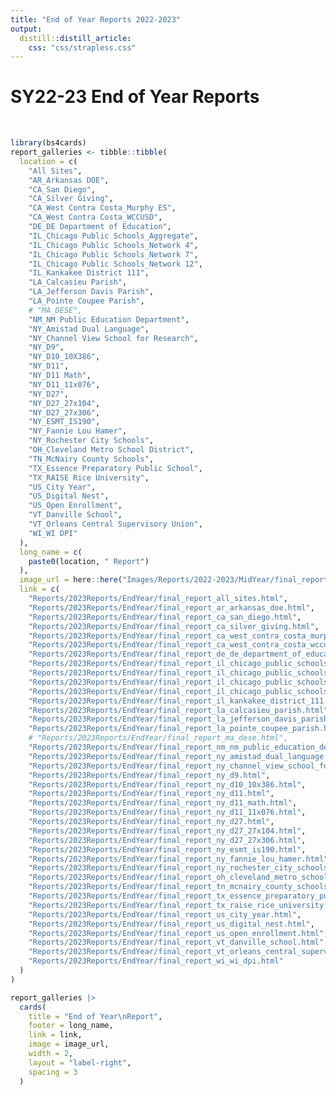 ```yaml
---
title: "End of Year Reports 2022-2023"
output: 
  distill::distill_article:
    css: "css/strapless.css"
---
```


# SY22-23 End of Year Reports

<br>

```r
library(bs4cards)
report_galleries <- tibble::tibble(
  location = c(
    "All Sites",
    "AR_Arkansas DOE",
    "CA_San Diego",
    "CA_Silver Giving",
    "CA_West Contra Costa_Murphy ES",
    "CA_West Contra Costa_WCCUSD",
    "DE_DE Department of Education",
    "IL_Chicago Public Schools_Aggregate",
    "IL_Chicago Public Schools_Network 4",
    "IL_Chicago Public Schools_Network 7",
    "IL_Chicago Public Schools_Network 12",
    "IL_Kankakee District 111",
    "LA_Calcasieu Parish",
    "LA_Jefferson Davis Parish",
    "LA_Pointe Coupee Parish",
    # "MA_DESE",
    "NM_NM Public Education Department",
    "NY_Amistad Dual Language",
    "NY_Channel View School for Research",
    "NY_D9",
    "NY_D10_10X386",
    "NY_D11",
    "NY_D11 Math",
    "NY_D11_11x076",
    "NY_D27",
    "NY_D27_27x104",
    "NY_D27_27x306",
    "NY_ESMT_IS190",
    "NY_Fannie Lou Hamer",
    "NY_Rochester City Schools",
    "OH_Cleveland Metro School District",
    "TN_McNairy County Schools",
    "TX_Essence Preparatory Public School",
    "TX_RAISE Rice University",
    "US_City Year",
    "US_Digital Nest",
    "US_Open Enrollment",
    "VT_Danville School",
    "VT_Orleans Central Supervisory Union",
    "WI_WI DPI"
  ),
  long_name = c(
    paste0(location, " Report")
  ),
  image_url = here::here("Images/Reports/2022-2023/MidYear/final_report_all_sites.png"),
  link = c(
    "Reports/2023Reports/EndYear/final_report_all_sites.html",
    "Reports/2023Reports/EndYear/final_report_ar_arkansas_doe.html",
    "Reports/2023Reports/EndYear/final_report_ca_san_diego.html",
    "Reports/2023Reports/EndYear/final_report_ca_silver_giving.html",
    "Reports/2023Reports/EndYear/final_report_ca_west_contra_costa_murphy_es.html",
    "Reports/2023Reports/EndYear/final_report_ca_west_contra_costa_wccusd.html",
    "Reports/2023Reports/EndYear/final_report_de_de_department_of_education.html",
    "Reports/2023Reports/EndYear/final_report_il_chicago_public_schools_aggregate.html",
    "Reports/2023Reports/EndYear/final_report_il_chicago_public_schools_network_4.html",
    "Reports/2023Reports/EndYear/final_report_il_chicago_public_schools_network_7.html",
    "Reports/2023Reports/EndYear/final_report_il_chicago_public_schools_network_12.html",
    "Reports/2023Reports/EndYear/final_report_il_kankakee_district_111.html",
    "Reports/2023Reports/EndYear/final_report_la_calcasieu_parish.html",
    "Reports/2023Reports/EndYear/final_report_la_jefferson_davis_parish.html",
    "Reports/2023Reports/EndYear/final_report_la_pointe_coupee_parish.html",
    # "Reports/2023Reports/EndYear/final_report_ma_dese.html",
    "Reports/2023Reports/EndYear/final_report_nm_nm_public_education_department.html",
    "Reports/2023Reports/EndYear/final_report_ny_amistad_dual_language.html",
    "Reports/2023Reports/EndYear/final_report_ny_channel_view_school_for_research.html",
    "Reports/2023Reports/EndYear/final_report_ny_d9.html",
    "Reports/2023Reports/EndYear/final_report_ny_d10_10x386.html",
    "Reports/2023Reports/EndYear/final_report_ny_d11.html",
    "Reports/2023Reports/EndYear/final_report_ny_d11_math.html",
    "Reports/2023Reports/EndYear/final_report_ny_d11_11x076.html",
    "Reports/2023Reports/EndYear/final_report_ny_d27.html",
    "Reports/2023Reports/EndYear/final_report_ny_d27_27x104.html",
    "Reports/2023Reports/EndYear/final_report_ny_d27_27x306.html",
    "Reports/2023Reports/EndYear/final_report_ny_esmt_is190.html",
    "Reports/2023Reports/EndYear/final_report_ny_fannie_lou_hamer.html",
    "Reports/2023Reports/EndYear/final_report_ny_rochester_city_schools.html",
    "Reports/2023Reports/EndYear/final_report_oh_cleveland_metro_school_district.html",
    "Reports/2023Reports/EndYear/final_report_tn_mcnairy_county_schools.html",
    "Reports/2023Reports/EndYear/final_report_tx_essence_preparatory_public_school.html",
    "Reports/2023Reports/EndYear/final_report_tx_raise_rice_university.html",
    "Reports/2023Reports/EndYear/final_report_us_city_year.html",
    "Reports/2023Reports/EndYear/final_report_us_digital_nest.html",
    "Reports/2023Reports/EndYear/final_report_us_open_enrollment.html",
    "Reports/2023Reports/EndYear/final_report_vt_danville_school.html",
    "Reports/2023Reports/EndYear/final_report_vt_orleans_central_supervisory_union.html",
    "Reports/2023Reports/EndYear/final_report_wi_wi_dpi.html"
  )
)

report_galleries |>
  cards(
    title = "End of Year\nReport",
    footer = long_name,
    link = link,
    image = image_url,
    width = 2,
    layout = "label-right",
    spacing = 3
  )
```
